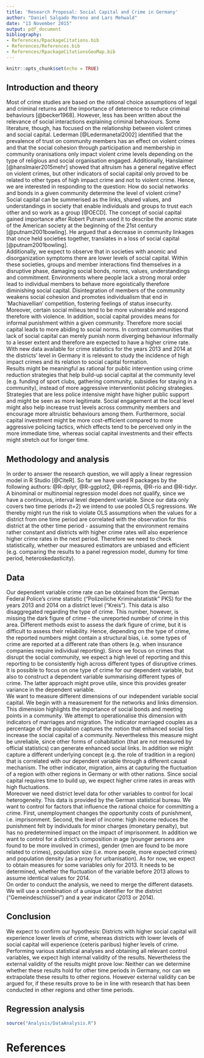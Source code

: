```yaml
---
title: 'Research Proposal: Social Capital and Crime in Germany'
author: "Daniel Salgado Moreno and Lars Mehwald"
date: "13 November 2015"
output: pdf_document
bibliography:
- References/RpackageCitations.bib
- References/References.bib
- References/RpackageCitationsGeoMap.bib
---
```


```r
knitr::opts_chunk$set(echo = TRUE)
```

## Introduction and theory 
Most of crime studies are based on the rational choice assumptions of legal and criminal returns and the importance of deterrence to reduce criminal behaviours [@becker1968]. However, less has been written about the relevance of social interactions explaining criminal behaviours. Some literature, though, has focused on the relationship between violent crimes and social capital. Lederman [@Ledermanetal2002] identified that the prevalence of trust on community members has an effect on violent crimes and that the social cohesion through participation and membership in community oranisations only impact violent crime levels depending on the type of religious and social organisation engaged. Additionally, Hanslaimer [@hanslmaier2015mehr] showed that altruism has a general negative effect on violent crimes, but other indicators of social capital only proved to be related to other types of high impact crime and not to violent crime. Hence, we are interested in responding to the question: How do social networks and bonds in a given community determine the level of violent crime?  
Social capital can be summerised as the links, shared values, and understandings in society that enable individuals and groups to trust each other and so work as a group [@OECD]. The concept of social capital gained importance after Robert Putnam used it to describe the anomic state of the American society at the beginning of the 21st century [@putnam2001bowling]. He argued that a decrease in community linkages that once held societies together, translates in a loss of social capital [@putnam2001bowling].  
Additionally, we expect to observe that in societies with anomic and disorganization symptoms there are lower levels of social capital. Within these societies, groups and member interactions find themselves in a disruptive phase, damaging social bonds, norms, values, understandings and commitment. Environments where people lack a strong moral order lead to individual members to behave more egoistically therefore diminishing social capital. Disintegration of members of the community weakens social cohesion and promotes individualism that end in 'Machiavellian' competition, fostering feelings of status insecurity. Moreover, certain social milieus tend to be more vulnerable and respond therefore with violence. In addition, social capital provides means for informal punishment within a given community. Therefore more social capital leads to more abiding to social norms. In contrast communities that lack of social capital can merely punish norm diverging behaviour informally to a lesser extent and therefore are expected to have a higher crime rate.  
With new data available for crime statistics for the years 2013 and 2014 at the districts' level in Germany it is relevant to study the incidence of high impact crimes and its relation to social capital formation.  
Results might be meaningful as rational for public intervention using crime reduction strategies that help build-up social capital at the community level (e.g. funding of sport clubs, gathering community, subsidies for staying in a community), instead of more aggressive interventionist policing strategies. Strategies that are less police intensive might have higher public support and might be seen as more legitimate. Social engagement at the local level might also help increase trust levels across community members and encourage more altruistic behaviours among them. Furthermore, social capital investment might be more cost-efficient compared to more aggressive policing tactics, which effects tend to be perceived only in the more immediate time, whereas social capital investments and their effects might stretch out for longer time.

## Methodology and analysis 
In order to answer the research question, we will apply a linear regression model in R Studio [@CiteR]. So far we have used R packages by the following authors: @R-dplyr, @R-ggplot2, @R-repmis, @R-rio and @R-tidyr. A binominal or multinomial regression model does not qualify, since we have a continuous, interval level dependent variable. Since our data only covers two time periods (t=2) we intend to use pooled OLS regressions. We thereby might run the risk to violate OLS assumptions when the values for a district from one time period are correlated with the observation for this district at the other time period - assuming that the environment remains rather constant and districts with higher crime rates will also experience higher crime rates in the next period. Therefore we need to check statistically, whether our measured estimators are unbiased and efficient (e.g. comparing the results to a panel regression model, dummy for time period, heteroskedasticity). 

## Data
Our dependent variable crime rate can be obtained from the German Federal Police's crime statistic ("Polizeiliche Kriminalstatistik" PKS) for the years 2013 and 2014 on a district level ("Kreis"). This data is also disaggregated regarding the type of crime. This number, however, is missing the dark figure of crime - the unreported number of crime in this area. Different methods exist to assess the dark figure of crime, but it is difficult to assess their reliability. Hence, depending on the type of crime, the reported numbers might contain a structural bias, i.e. some types of crime are reported at a different rate than others (e.g. when insurance companies require individual reporting). Since we focus on crimes that disrupt the social community, we expect a high level of reporting and this reporting to be consistently high across different types of disruptive crimes. It is possible to focus on one type of crime for our dependent variable, but also to construct a dependent variable summarising different types of crime. The latter approach might prove utile, since this provides greater variance in the dependent variable.  
We want to measure different dimensions of our independent variable social capital. We begin with a measurement for the networks and links dimension. This dimension highlights the importance of social bonds and meeting points in a community. We attempt to operationalise this dimension with indicators of marriages and migration. The indicator marriaged couples as a percentage of the population captures the notion that enhanced social ties increase the social capital of a community. Nevertheless this measure might be unreliable, since other forms of cohabitation (that are not measured by official statistics) can generate enhanced social links. In addition we might capture a different underlying concept (e.g. the role of tradition in a region) that is correlated with our dependent variable through a different causal mechanism. The other indicator, migration, aims at capturing the fluctuation of a region with other regions in Germany or with other nations. Since social capital requires time to build up, we expect higher crime rates in areas with high fluctuations.  
Moreover we need district level data for other variables to control for local heterogeneity. This data is provided by the German statistical bureau. We want to control for factors that influence the rational choice for committing a crime. First, unemployment changes the opportunity costs of punishment, i.e. imprisonment. Second, the level of income: high income reduces the punishment felt by individuals for minor charges (monetary penalty), but has no predetermined impact on the impact of imprisonment. In addition we want to control for a district's composition in age (younger persons are found to be more involved in crimes), gender (men are found to be more related to crimes), population size (i.e. more people, more expected crimes) and population density (as a proxy for urbanisation). As for now, we expect to obtain measures for some variables only for 2013. It needs to be determined, whether the fluctuation of the variable before 2013 allows to assume identical values for 2014.  
On order to conduct the analysis, we need to merge the different datasets. We will use a combination of a unique identifier for the district ("Gemeindeschlüssel") and a year indicator (2013 or 2014). 

## Conclusion 
We expect to confirm our hypothesis: Districts with higher social capital will experience lower levels of crime, whereas districts with lower levels of social capital will experience (ceteris paribus) higher levels of crime.  
Performing various statistical analyses and obtaining all relevant control variables, we expect high internal validity of the results. Nevertheless the external validity of the results might prove low: Neither can we determine whether these results hold for other time periods in Germany, nor can we extrapolate these results to other regions. However external validity can be argued for, if these results prove to be in line with research that has been conducted in other regions and other time periods.

## Regression analysis 

```r

source("Analysis/DataAnalysis.R")

```

# References
